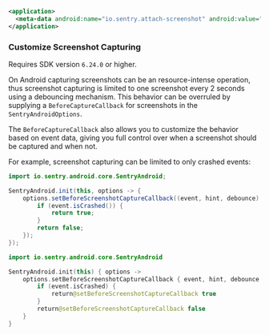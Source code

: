 ```xml {filename:AndroidManifest.xml}
<application>
  <meta-data android:name="io.sentry.attach-screenshot" android:value="true" />
</application>
```

### Customize Screenshot Capturing

<Note>

Requires SDK version `6.24.0` or higher.

</Note>

On Android capturing screenshots can be an resource-intense operation, thus screenshot capturing is limited to one screenshot every 2 seconds using a debouncing mechanism. This behavior can be overruled by supplying a `BeforeCaptureCallback` for screenshots in the `SentryAndroidOptions`.

The `BeforeCaptureCallback` also allows you to customize the behavior based on event data, giving you full control over when a screenshot should be captured and when not.

For example, screenshot capturing can be limited to only crashed events:

```java
import io.sentry.android.core.SentryAndroid;

SentryAndroid.init(this, options -> {
    options.setBeforeScreenshotCaptureCallback((event, hint, debounce) -> {
        if (event.isCrashed()) {
            return true;
        }
        return false;
    });
});
```

```kotlin
import io.sentry.android.core.SentryAndroid

SentryAndroid.init(this) { options ->
    options.setBeforeScreenshotCaptureCallback { event, hint, debounce ->
        if (event.isCrashed) {
            return@setBeforeScreenshotCaptureCallback true
        }
        return@setBeforeScreenshotCaptureCallback false
    }
}
```

